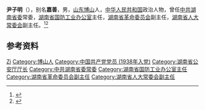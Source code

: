 '''尹子明'''（{{bd|1915年|}}），别名'''嘉善'''，男，[[山东|山东]][[博山县_(清朝)|博山]]人，[[中华人民共和国|中华人民共和国]]政治人物，曾任[[中共湖南省委|中共湖南省委]]常委，[[湖南省国防工业办公室|湖南省国防工业办公室]]主任，[[湖南省革命委员会|湖南省革命委员会]]副主任，[[湖南省人大常委会|湖南省人大常委会]]副主任。<ref>{{Cite book|title=湖南大辞典|author=禹舜主编; 朱益民, 姚洪波, 易延绶等副主编|publisher=新华出版社|year=1995|isbn=|location=北京|pages=}}</ref><ref>{{Cite book|title=湖南百科全书|author=禹舜主编; 洪期钧副主编|publisher=岳麓书社|year=1999|isbn=|location=长沙|pages=}}</ref>

== 参考资料 ==
{{reflist}}

{{中国人物小作品}}

{{Authority control}}
{{DEFAULTSORT:Yin尹}}
[[Category:尹姓|Zi]]
[[Category:博山人|Category:博山人]]
[[Category:中国共产党党员_(1938年入党)|Category:中国共产党党员 (1938年入党)]]
[[Category:湖南省公安厅厅长|Category:湖南省公安厅厅长]]
[[Category:中共湖南省委常委|Category:中共湖南省委常委]]
[[Category:湖南省国防工业办公室主任|Category:湖南省国防工业办公室主任]]
[[Category:湖南省革命委员会副主任|Category:湖南省革命委员会副主任]]
[[Category:湖南省人大常委会副主任|Category:湖南省人大常委会副主任]]